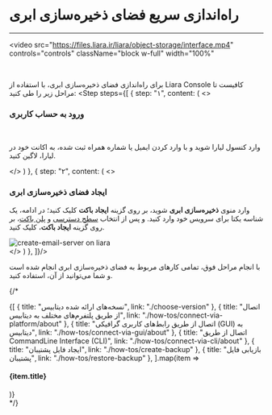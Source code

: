 
<Layout>

# راه‌اندازی سریع فضای ذخیره‌سازی ابری
<hr className="mb-2" />

<video
src="https://files.liara.ir/liara/object-storage/interface.mp4"
controls="controls"
className="block w-full"
width="100%"
></video>
<br />

  برای راه‌اندازی فضای ذخیره‌سازی ابری، با استفاده از <Link className="blue-link" href="../../../references/liara-console/about">Liara Console</Link> کافیست تا مراحل زیر را طی کنید:
  <Step  steps={[
{
  step: "۱",
  content: (
  <>
    <h3>ورود به حساب کاربری</h3>   
    <p>وارد <Link className="blue-link" href="https://console.liara.ir">کنسول لیارا</Link> شوید و با وارد کردن ایمیل یا شماره همراه ثبت شده، به اکانت خود در لیارا، لاگین کنید.</p>
  </>
  )
  },
  {
  step: "۲",
  content: (
  <>
    <h3>ایجاد فضای ذخیره‌سازی ابری</h3>
    <p>
      وارد منوی <b>ذخیره‌سازی ابری</b> شوید، بر روی گزینه <b>ایجاد باکت</b> کلیک کنید؛ در ادامه، 
      یک شناسه یکتا برای سرویس خود وارد کنید. 
      و پس از انتخاب <a href="./how-tos/change-access-level" className="blue-link">سطح دسترسی</a> و <a href="./details/plans" className="blue-link">پلن باکت</a>، بر روی گزینه <b>ایجاد باکت</b>، کلیک کنید.
    </p>
    <div className="h-3" />
    <img src="https://files.liara.ir/docs/buckets/create-bucket.gif" alt="create-email-server on liara" />
    <div className="h-3" />
  </>
  )
  },
]}/>
<div className="h-5" />
با انجام مراحل فوق، تمامی کارهای مربوط به فضای ذخیره‌سازی ابری انجام شده است و شما می‌توانید از آن، استفاده کنید.

{/* 
<Section id="see-also" title="همچنین بخوانید:" />

<div className='h-2' />
<div className="grid md:grid-cols-2 gap-4">
            {[
      {
        title: "نسخه‌های ارائه شده دیتابیس",
        link: "./choose-version"
      },
      {
        title: "اتصال از طریق پلتفرم‌های مختلف به دیتابیس",
        link: "./how-tos/connect-via-platform/about"
      },
      {
        title: "اتصال از طریق رابط‌های کاربری گرافیکی (GUI) به دیتابیس",
        link: "./how-tos/connect-via-gui/about"
      },
      {
        title: "اتصال از طریق CommandLine Interface (CLI)",
        link: "./how-tos/connect-via-cli/about"
      },
      {
        title: "ایجاد فایل پشتیبان",
        link: "./how-tos/create-backup"
      },
      {
        title: "بازیابی فایل پشتیبان",
        link: "./how-tos/restore-backup"
      },
  ].map(item =>
    <Link href={item.link}>
    <Card className="flex cursor-pointer w-full items-center justify-between">
        <div className="flex items-center gap-3">
        <h4>
            {item.title}
        </h4>
        </div>
        <GoArrowLeft className="ml-1" />
    </Card>
    </Link>
            )}
</div> */}

</Layout>